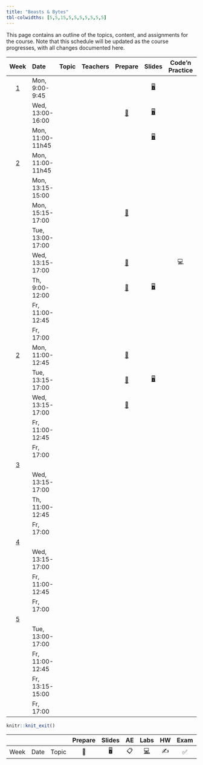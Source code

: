 ```yaml
---
title: "Beasts & Bytes"
tbl-colwidths: [5,5,15,5,5,5,5,5,5,5]
---
```


This page contains an outline of the topics, content, and assignments for the course. Note that this schedule will be updated as the course progresses, with all changes documented here.

::: column-screen-inset-right
|          Week           | Date             | Topic | Teachers |                                  Prepare                                   |                             Slides                              | Code'n Practice |                                 Assignment                                 |                             Project                              |
|:------:|:---------------|------------------------|---------------|:------:|:------:|:------:|:------:|:------:|
| [1](/weeks/week-1.html) | Mon, 9:00-9:45   |       |          |                                                                            |            [🖥️](slides/lec-1.html "Lecture slides")             |                 |                                                                            |                                                                  |
|                         | Wed, 13:00-16:00 |       |          |     [📖](weeks/week-1.html#introduction-to-statistical-programming-wc)     |          [🖥️](/computing-access.html "Lecture slides")          |                 |                                                                            |                                                                  |
|                         | Mon, 11:00-11h45 |       |          |                                                                            | [🖥️](https://prezi.com/view/K5uOZ9e0ilLYWFkgE27W/ "Lab slides") |                 |                                                                            |                                                                  |
| [2](/weeks/week-2.html) | Mon, 11:00-11h45 |       |          |                                                                            |                                                                 |                 |                                                                            |                                                                  |
|                         | Mon, 13:15-15:00 |       |          |                                                                            |                                                                 |                 |                                                                            | [📂](https://drive.google.com/drive/folders/0AP9RxLUFwHObUk9PVA) |
|                         | Mon, 15:15-17:00 |       |          |  [📖](weeks/week-1.html#a-guideline-to-reproducible-fair-data-science-ic)  |                                                                 |                 |                                                                            |                                                                  |
|                         | Tue, 13:00-17:00 |       |          |                                                                            |                                                                 |                 |                                                                            |                                                                  |
|                         | Wed, 13:15-17:00 |       |          |       [📖](https://dodona.be/en/courses/2982/#series-32095-prologue)       |                                                                 |       💻        |                                                                            |                                                                  |
|                         | Th, 9:00-12:00   |       |          |           [📖](weeks/week-1.html#challenges-of-data-privacy-ic)            |      [🖥️](https://ulearning.uu.nl/course/view.php?id=838)       |                 |                                                                            |                                                                  |
|                         | Fr, 11:00-12:45  |       |          |                                                                            |                                                                 |                 |                                                                            | [📂](https://drive.google.com/drive/folders/0AP9RxLUFwHObUk9PVA) |
|                         | Fr, 17:00        |       |          |                                                                            |                                                                 |                 |      [📋](https://dodona.be/en/courses/2982/#series-32098-2-r-basics)      |                                                                  |
| [2](/weeks/week-2.html) | Mon, 11:00-12:45 |       |          |      [📖](weeks/week-2.html#modelling-biological-linear-processes-wc)      |                                                                 |                 |                                                                            |                                                                  |
|                         | Tue, 13:15-17:00 |       |          |      [📖](weeks/week-2.html#modelling-biological-linear-processes-wc)      |       [🖥️](https://prezi.com/view/5qya8mcjAuEuXwnASN2Y/)        |                 |                                                                            |                                                                  |
|                         | Wed, 13:15-17:00 |       |          | [📖](https://dodona.be/en/courses/2982/#series-32099-3-programming-basics) |                                                                 |                 |                                                                            |                                                                  |
|                         | Fr, 11:00-12:45  |       |          |                                                                            |                                                                 |                 |                                                                            | [📂](https://drive.google.com/drive/folders/0AP9RxLUFwHObUk9PVA) |
|                         | Fr, 17:00        |       |          |                                                                            |                                                                 |                 | [📋](https://dodona.be/en/courses/2982/#series-32099-3-programming-basics) |                                                                  |
| [3](/weeks/week-3.html) |                  |       |          |                                                                            |                                                                 |                 |                                                                            |                                                                  |
|                         | Wed, 13:15-17:00 |       |          |                                                                            |                                                                 |                 |                                                                            |                                                                  |
|                         | Th, 11:00-12:45  |       |          |                                                                            |                                                                 |                 |                                                                            | [📂](https://drive.google.com/drive/folders/0AP9RxLUFwHObUk9PVA) |
|                         | Fr, 17:00        |       |          |                                                                            |                                                                 |                 |   [📋](https://dodona.be/en/courses/2982/#series-32100-4-the-tidyverse)    |                                                                  |
| [4](/weeks/week-4.html) |                  |       |          |                                                                            |                                                                 |                 |                                                                            |                                                                  |
|                         | Wed, 13:15-17:00 |       |          |                                                                            |                                                                 |                 |                                                                            |                                                                  |
|                         | Fr, 11:00-12:45  |       |          |                                                                            |                                                                 |                 |                                                                            | [📂](https://drive.google.com/drive/folders/0AP9RxLUFwHObUk9PVA) |
|                         | Fr, 17:00        |       |          |                                                                            |                                                                 |                 |   [📋](https://dodona.be/en/courses/2982/#series-32101-5-importing-data)   |                                                                  |
| [5](/weeks/week-5.html) |                  |       |          |                                                                            |                                                                 |                 |                                                                            |                                                                  |
|                         | Tue, 13:00-17:00 |       |          |                                                                            |                                                                 |                 |                                                                            |                                                                  |
|                         | Fr, 11:00-12:45  |       |          |                                                                            |                                                                 |                 |                                                                            | [📂](https://drive.google.com/drive/folders/0AP9RxLUFwHObUk9PVA) |
|                         | Fr, 13:15-15:00  |       |          |                                                                            |                                                                 |                 |                                                                            |                                                                  |
|                         | Fr, 17:00        |       |          |                                                                            |                                                                 |                 |                                     📋                                     |                                                                  |
:::

```r
knitr::knit_exit()
```

|      |      |       | Prepare | Slides | AE  |                                                    Labs                                                    | HW  | Exam | Project |
|-----|-----|-----|:---:|:---:|:---:|:---------------------------:|:---:|:---:|:---:|
| Week | Date | Topic |   📖    |   🖥️   | 📋  | [💻](https://sakai.duke.edu/samigo-app/servlet/Login?id=6fa7ebf3-01af-42a6-91ba-3e813d3901221641094171786) | ✍️  |  ✅  |   📂    |
